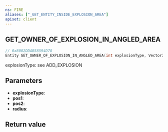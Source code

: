 ```yaml
---
ns: FIRE
aliases: ["_GET_ENTITY_INSIDE_EXPLOSION_AREA"]
apiset: client
---
```

## GET_OWNER_OF_EXPLOSION_IN_ANGLED_AREA

```c
// 0x8002DDAB58594D78
Entity GET_OWNER_OF_EXPLOSION_IN_ANGLED_AREA(int explosionType, Vector3 pos1, Vector3 pos2, float radius);
```

explosionType: see ADD_EXPLOSION

## Parameters
* **explosionType**:
* **pos1**:
* **pos2**:
* **radius**:

## Return value